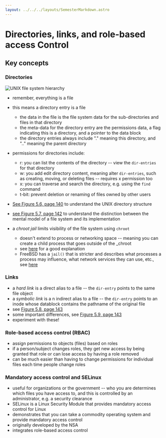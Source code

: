 ```yaml
---
layout: ../../../layouts/SemesterMarkdown.astro
---
```


# Directories, links, and role-based access Control

## Key concepts

### Directories

![UNIX file system hierarchy](/images/notes/unix-filesystem.png)

- remember, everything is a file
- this means a directory entry is a file
  - the data in the file is the file system data for the sub-directories and files in that directory
  - the meta-data for the directory entry are the permissions data, a flag indicating this is a directory, and a pointer to the data block
  - the directory entries always include "." meaning this directory, and ".." meaning the parent directory
- permissions for directories include:

  - r: you can list the contents of the directory -- view the `dir-entries` for that directory
  - w: you add edit directory content, meaning alter `dir-entries`, such as creating, moving, or deleting files -- requires x permission too
  - x: you can traverse and search the directory, e.g. using the `find` command
  - t-bit: prevent deletion or renaming of files owned by other users

- [See Figure 5.6, page 140](https://people.scs.carleton.ca/~paulv/toolsjewels/TJrev1/ch5-rev1.pdf) to understand the UNIX directory structure

- [see Figure 5.7, page 142](https://people.scs.carleton.ca/~paulv/toolsjewels/TJrev1/ch5-rev1.pdf) to understand the distinction between the mental model of a file system and its implementation

- a _chroot jail_ limits visibility of the file system using `chroot`
  - doesn't extend to process or networking space -- meaning you can create a child process that goes outside of the \_chroot
  - see [here](https://tbhaxor.com/breaking-out-of-chroot-jail-shell-environment/) for a good explanation
  - FreeBSD has a `jail()` that is stricter and describes what processes a process may influence, what network services they can use, etc., see [here](https://papers.freebsd.org/2000/phk-jails.files/sane2000-jail.pdf)

### Links

- a _hard link_ is a direct alias to a file -- the `dir-entry` points to the same file object
- a _symbolic link_ is a n indirect alias to a file -- the `dir-entry` points to an inode whose datablock contains the pathname of the original file
- see [Figure 5.8, page 143](https://people.scs.carleton.ca/~paulv/toolsjewels/TJrev1/ch5-rev1.pdf)
- some important differences, see [Figure 5.9, page 143](https://people.scs.carleton.ca/~paulv/toolsjewels/TJrev1/ch5-rev1.pdf)
- experiment with these!

### Role-based access control (RBAC)

- assign permissions to objects (files) based on roles
- if a person/subject changes roles, they get new access by being granted that role or can lose access by having a role removed
- can be much easier than having to change permissions for individual files each time people change roles

### Mandatory access control and SELinux

- useful for organizations or the government -- who you are determines which files you have access to, and this is controlled by an administrator, e.g. a security clearance
- SELinux is a Linux Security Module that provides mandatory access control for Linux
- demonstrates that you can take a commodity operating system and provide mandatory access control
- originally developed by the NSA
- integrates role-based access control

